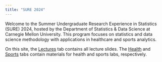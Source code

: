 ```yaml
---
title: "SURE 2024"
---
```


Welcome to the Summer Undergraduate Research Experience in Statistics (SURE) 2024, hosted by the Department of Statistics & Data Science at Carnegie Mellon University. This program focuses on statistics and data science methodology with applications in healthcare and sports analytics.

On this site, the [Lectures](https://36-sure.github.io/2024/lectures.html) tab contains all lecture slides. The [Health](https://36-sure.github.io/2024/health.html) and [Sports](https://36-sure.github.io/2024/sports.html) tabs contain materials for health and sports labs, respectively.